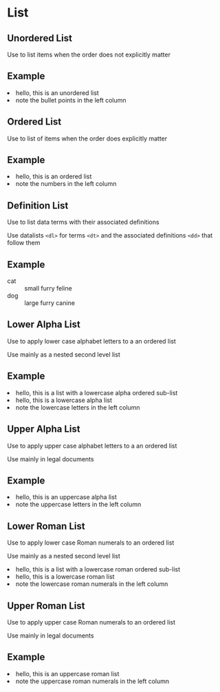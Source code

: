 

<Meta title="Components/List/Types" component={List} />

# List

## Unordered List

Use to list items when the order does not explicitly matter

## Example

<Canvas>
  <List type="ul">
    <li>hello, this is an unordered list</li>
    <li>note the bullet points in the left column</li>
  </List>
</Canvas>

## Ordered List

Use to list of items when the order does explicitly matter

## Example

<Canvas>
  <List type="ol">
    <li>hello, this is an ordered list</li>
    <li>note the numbers in the left column</li>
  </List>
</Canvas>

## Definition List

Use to list data terms with their associated definitions

Use datalists `<dl>` for terms `<dt>` and the associated definitions `<dd>` that follow them

## Example

<Canvas>
  <List type="dl">
    <dt>cat</dt>
    <dd>small furry feline</dd>
    <dt>dog</dt>
    <dd>large furry canine</dd>
  </List>
</Canvas>

## Lower Alpha List

Use to apply lower case alphabet letters to a an ordered list

Use mainly as a nested second level list

## Example

<Canvas>
  <List>
    <li>hello, this is a list with a lowercase alpha ordered sub-list</li>
    <List type="alpha">
      <li>hello, this is a lowercase alpha list</li>
      <li>note the lowercase letters in the left column</li>
    </List>
  </List>
</Canvas>

## Upper Alpha List

Use to apply upper case alphabet letters to a an ordered list

Use mainly in legal documents

## Example

<Canvas>
  <List type="alpha" upper>
    <li>hello, this is an uppercase alpha list</li>
    <li>note the uppercase letters in the left column</li>
  </List>
</Canvas>

## Lower Roman List

Use to apply lower case Roman numerals to an ordered list

Use mainly as a nested second level list

<Canvas>
  <List>
    <li>hello, this is a list with a lowercase roman ordered sub-list</li>
    <List type="roman">
      <li>hello, this is a lowercase roman list</li>
      <li>note the lowercase roman numerals in the left column</li>
    </List>
  </List>
</Canvas>

## Upper Roman List

Use to apply upper case Roman numerals to an ordered list

Use mainly in legal documents

## Example

<Canvas>
  <List type="roman" upper>
    <li>hello, this is an uppercase roman list</li>
    <li>note the uppercase roman numerals in the left column</li>
  </List>
</Canvas>
